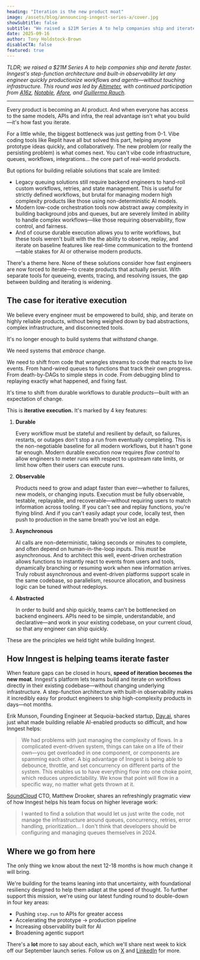 ```yaml
---
heading: "Iteration is the new product moat"
image: /assets/blog/announcing-inngest-series-a/cover.jpg
showSubtitle: false
subtitle: "We raised a $21M Series A to help companies ship and iterate faster. Inngest's step-function architecture and built-in observability let any engineer quickly productionize workflows and agents—without touching infrastructure."
date: 2025-09-16
author: Tony Holdstock-Brown
disableCTA: false
featured: true
---
```


_*TLDR; we raised a $21M Series A to help companies ship and iterate faster. Inngest's step-function architecture and built-in observability let any engineer quickly productionize workflows and agents—without touching infrastructure. This round was led by [Altimeter](https://www.altimeter.com/home), with continued participation from [A16z](https://a16z.com/), [Notable](https://www.notablecap.com/), [Afore](https://www.afore.vc/), and [Guillermo Rauch](https://x.com/rauchg).*_

_____

Every product is becoming an AI product. And when everyone has access to the same models, APIs and infra, the real advantage isn't what you build—it's how fast you iterate.

For a little while, the biggest bottleneck was just getting from 0-1. Vibe coding tools like Replit have all but solved this part, helping anyone prototype ideas quickly, and collaboratively. The new problem (or really the persisting problem) is what comes next. You can't vibe code infrastructure, queues, workflows, integrations… the core part of real-world products.

But options for building reliable solutions that scale are limited:

- Legacy queuing solutions still require backend engineers to hand-roll custom workflows, retries, and state management. This is useful for strictly defined workflows, but brutal for managing modern high complexity products like those using non-deterministic AI models.
- Modern low-code orchestration tools now abstract away complexity in building background jobs and queues, but are severely limited in ability to handle complex workflows—like those requiring observability, flow control, and fairness.
- And of course durable execution allows you to write workflows, but these tools weren't built with the the ability to observe, replay, and iterate on baseline features like real-time communication to the frontend—table stakes for AI or otherwise modern products.

There's a theme here. None of these solutions consider how fast engineers are now forced to iterate—to create products that actually persist. With separate tools for queueing, events, tracing, and resolving issues, the gap between building and iterating is widening.

## The case for iterative execution

We believe every engineer must be empowered to build, ship, and iterate on highly reliable products, without being weighed down by bad abstractions, complex infrastructure, and disconnected tools.

It's no longer enough to build systems that *withstand* change.

We need systems that *embrace* change.

We need to shift from code that wrangles streams to code that reacts to live events. From hand-wired queues to functions that track their own progress. From death-by-DAGs to simple steps in code. From debugging blind to replaying exactly what happened, and fixing fast.

It's time to shift from durable workflows to durable *products*—built with an expectation of change.

This is **iterative execution.** It's marked by 4 key features:

1. **Durable**

    Every workflow must be stateful and resilient by default, so failures, restarts, or outages don't stop a run from eventually completing. This is the non-negotiable baseline for all modern workflows, but it hasn't gone far enough. Modern durable execution now requires *flow control* to allow engineers to meter runs with respect to upstream rate limits, or limit how often their users can execute runs.

2. **Observable**

    Products need to grow and adapt faster than ever—whether to failures, new models, or changing inputs. Execution must be fully observable, testable, replayable, and recoverable—without requiring users to match information across tooling.  If you can't see and replay functions, you're flying blind. And if you can't easily adapt your code, locally test, then push to production in the same breath you've lost an edge.

3. **Asynchronous**

    AI calls are non-deterministic, taking seconds or minutes to complete, and often depend on human-in-the-loop inputs. This *must* be asynchronous. And to architect this well, event-driven orchestration allows functions to instantly react to events from users and tools, dynamically branching or resuming work when new information arrives. Truly robust asynchronous and event-driven platforms support scale in the same codebase, so parallelism, resource allocation, and business logic can be tuned without redeploys.


4. **Abstracted**

    In order to build and ship quickly, teams can't be bottlenecked on backend engineers. APIs need to be simple, understandable, and declarative—and work in your existing codebase, on your current cloud, so that any engineer can ship quickly.

These are the principles we held tight while building Inngest.

## How Inngest is helping teams iterate faster

When feature gaps can be closed in hours, **speed of iteration becomes the new moat**. Inngest's platform lets teams build and iterate on workflows directly in their existing codebase—without changing underlying infrastructure. A step-function architecture with built-in observability makes it incredibly easy for product engineers to ship high-complexity products in days—not months.

Erik Munson, Founding Engineer at Sequoia-backed startup, [Day.ai](/customers/day-ai), shares just what made building reliable AI-enabled products so difficult, and how Inngest helps:

> We had problems with just managing the complexity of flows. In a complicated event-driven system, things can take on a life of their own—you get overloaded in one component, or components are spamming each other. A big advantage of Inngest is being able to debounce, throttle, and set concurrency on different parts of the system. This enables us to have everything flow into one choke point, which reduces unpredictability. We know that point will flow in a specific way, no matter what gets thrown at it.
>

[SoundCloud](/customers/soundcloud) CTO, Matthew Drooker, shares an refreshingly pragmatic view of how Inngest helps his team focus on higher leverage work:

> I wanted to find a solution that would let us just write the code, not manage the infrastructure around queues, concurrency, retries, error handling, prioritization... I don't think that developers should be configuring and managing queues themselves in 2024.
>

## **Where we go from here**

The only thing we know about the next 12-18 months is how much change it will bring.

We're building for the teams leaning into that uncertainty, with foundational resiliency designed to help them adapt at the speed of thought. To further support this mission, we're using our latest funding round to double-down in four key areas:

- Pushing `step.run` to APIs for greater access
- Accelerating the prototype → production pipeline
- Increasing observability built for AI
- Broadening agentic support

There's a **lot** more to say about each, which we'll share next week to kick off our September launch series. Follow us on [X](https://x.com/inngest) and [LinkedIn](https://www.linkedin.com/company/inngest-inc/) for more.